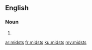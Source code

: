 ==English==

===Noun===
{{head|en|plural}}

# {{plural of|midst|lang=en}}

[[ar:midsts]]
[[fr:midsts]]
[[ku:midsts]]
[[my:midsts]]